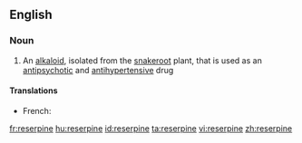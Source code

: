 {{also|réserpine}}
==English==

===Noun===
{{wikipedia}}
{{en-noun|-}}

#{{organic compound}} An [[alkaloid]], isolated from the [[snakeroot]] plant, that is used as an [[antipsychotic]] and [[antihypertensive]] drug

====Translations====
{{trans-top|alkaloid}}
* French: {{t|fr|réserpine|f}}
{{trans-mid}}
{{trans-bottom}}

[[fr:reserpine]]
[[hu:reserpine]]
[[id:reserpine]]
[[ta:reserpine]]
[[vi:reserpine]]
[[zh:reserpine]]